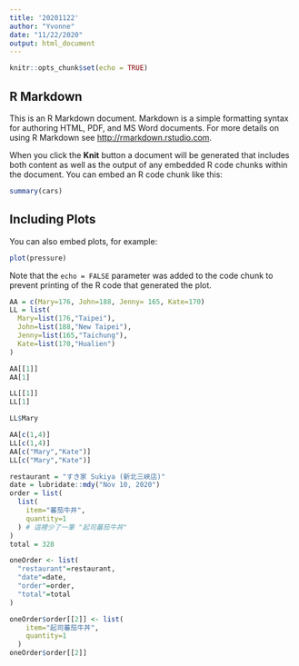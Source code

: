 ```yaml
---
title: '20201122'
author: "Yvonne"
date: "11/22/2020"
output: html_document
---
```


```r
knitr::opts_chunk$set(echo = TRUE)
```

## R Markdown

This is an R Markdown document. Markdown is a simple formatting syntax for authoring HTML, PDF, and MS Word documents. For more details on using R Markdown see <http://rmarkdown.rstudio.com>.

When you click the **Knit** button a document will be generated that includes both content as well as the output of any embedded R code chunks within the document. You can embed an R code chunk like this:

```r
summary(cars)
```

## Including Plots

You can also embed plots, for example:

```r
plot(pressure)
```

Note that the `echo = FALSE` parameter was added to the code chunk to prevent printing of the R code that generated the plot.


```r
AA = c(Mary=176, John=188, Jenny= 165, Kate=170)
LL = list(
  Mary=list(176,"Taipei"),
  John=list(188,"New Taipei"),
  Jenny=list(165,"Taichung"),
  Kate=list(170,"Hualien")
)
```

```r
AA[[1]]
AA[1]
```

```r
LL[[1]]
LL[1]
```

```r
LL$Mary
```

```r
AA[c(1,4)]
LL[c(1,4)]
AA[c("Mary","Kate")]
LL[c("Mary","Kate")]
```

```r
restaurant = "すき家 Sukiya (新北三峽店)"
date = lubridate::mdy("Nov 10, 2020")
order = list(
  list(
    item="蕃茄牛丼",
    quantity=1
  ) # 這裡少了一筆 "起司蕃茄牛丼"
)
total = 328
```

```r
oneOrder <- list(
  "restaurant"=restaurant,
  "date"=date,
  "order"=order,
  "total"=total
)
```

```r

oneOrder$order[[2]] <- list(
    item="起司蕃茄牛丼",
    quantity=1
  )
oneOrder$order[[2]]
```

